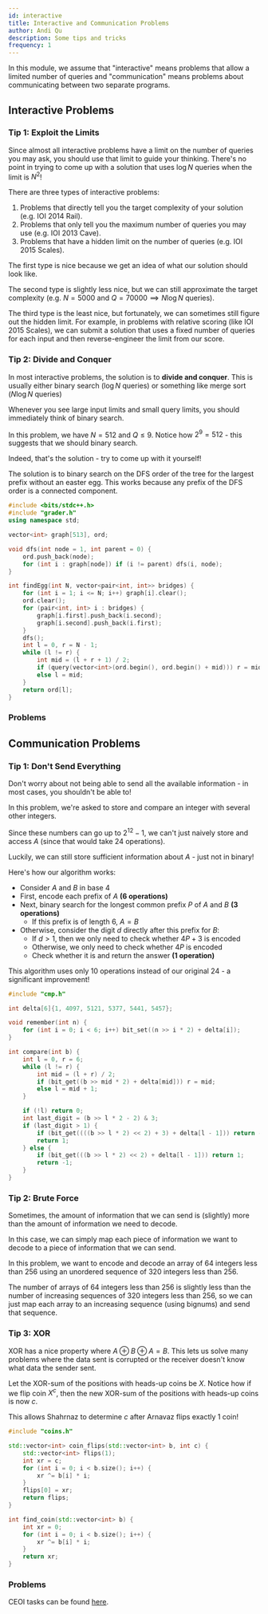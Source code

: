 ```yaml
---
id: interactive
title: Interactive and Communication Problems
author: Andi Qu
description: Some tips and tricks
frequency: 1
---
```


In this module, we assume that "interactive" means problems that allow a limited
number of queries and "communication" means problems about communicating between
two separate programs.

## Interactive Problems

### Tip 1: Exploit the Limits

Since almost all interactive problems have a limit on the number of queries you
may ask, you should use that limit to guide your thinking. There's no point in
trying to come up with a solution that uses $\log N$ queries when the limit is
$N^2$!

There are three types of interactive problems:

1. Problems that directly tell you the target complexity of your solution (e.g.
   IOI 2014 Rail).
2. Problems that only tell you the maximum number of queries you may use (e.g.
   IOI 2013 Cave).
3. Problems that have a hidden limit on the number of queries (e.g. IOI 2015
   Scales).

The first type is nice because we get an idea of what our solution should look
like.

The second type is slightly less nice, but we can still approximate the target
complexity (e.g. $N = 5000$ and $Q = 70000 \implies N \log N$ queries).

The third type is the least nice, but fortunately, we can sometimes still figure
out the hidden limit. For example, in problems with relative scoring (like IOI
2015 Scales), we can submit a solution that uses a fixed number of queries for
each input and then reverse-engineer the limit from our score.

### Tip 2: Divide and Conquer

In most interactive problems, the solution is to **divide and conquer**. This is
usually either binary search ($\log N$ queries) or something like merge sort
($N \log N$ queries)

Whenever you see large input limits and small query limits, you should
immediately think of binary search.

<FocusProblem problem="interactiveDnC" />

In this problem, we have $N = 512$ and $Q \leq 9$. Notice how $2^9 = 512$ - this
suggests that we should binary search.

Indeed, that's the solution - try to come up with it yourself!

<Spoiler title="Solution">

The solution is to binary search on the DFS order of the tree for the largest
prefix without an easter egg. This works because any prefix of the DFS order is
a connected component.

```cpp
#include <bits/stdc++.h>
#include "grader.h"
using namespace std;

vector<int> graph[513], ord;

void dfs(int node = 1, int parent = 0) {
	ord.push_back(node);
	for (int i : graph[node]) if (i != parent) dfs(i, node);
}

int findEgg(int N, vector<pair<int, int>> bridges) {
	for (int i = 1; i <= N; i++) graph[i].clear();
	ord.clear();
	for (pair<int, int> i : bridges) {
		graph[i.first].push_back(i.second);
		graph[i.second].push_back(i.first);
	}
	dfs();
	int l = 0, r = N - 1;
	while (l != r) {
		int mid = (l + r + 1) / 2;
		if (query(vector<int>(ord.begin(), ord.begin() + mid))) r = mid - 1;
		else l = mid;
	}
	return ord[l];
}
```

</Spoiler>

### Problems

<Problems problems="interactiveGeneral" />

## Communication Problems

### Tip 1: Don't Send Everything

Don't worry about not being able to send all the available information - in most
cases, you shouldn't be able to!

<FocusProblem problem="communicationCareLess" />

In this problem, we're asked to store and compare an integer with several other
integers.

Since these numbers can go up to $2^{12} - 1$, we can't just naively store and
access $A$ (since that would take 24 operations).

Luckily, we can still store sufficient information about $A$ - just not in
binary!

<Spoiler title="Solution">

Here's how our algorithm works:

- Consider $A$ and $B$ in base 4
- First, encode each prefix of $A$ **(6 operations)**
- Next, binary search for the longest common prefix $P$ of $A$ and $B$ **(3
  operations)**
  - If this prefix is of length 6, $A = B$
- Otherwise, consider the digit $d$ directly after this prefix for $B$:
  - If $d > 1$, then we only need to check whether $4P + 3$ is encoded
  - Otherwise, we only need to check whether $4P$ is encoded
  - Check whether it is and return the answer **(1 operation)**

This algorithm uses only 10 operations instead of our original 24 - a
significant improvement!

```cpp
#include "cmp.h"

int delta[6]{1, 4097, 5121, 5377, 5441, 5457};

void remember(int n) {
	for (int i = 0; i < 6; i++) bit_set((n >> i * 2) + delta[i]);
}

int compare(int b) {
	int l = 0, r = 6;
	while (l != r) {
		int mid = (l + r) / 2;
		if (bit_get((b >> mid * 2) + delta[mid])) r = mid;
		else l = mid + 1;
	}

	if (!l) return 0;
	int last_digit = (b >> l * 2 - 2) & 3;
	if (last_digit > 1) {
		if (bit_get((((b >> l * 2) << 2) + 3) + delta[l - 1])) return -1;
		return 1;
	} else {
		if (bit_get(((b >> l * 2) << 2) + delta[l - 1])) return 1;
		return -1;
	}
}
```

</Spoiler>

### Tip 2: Brute Force

Sometimes, the amount of information that we can send is (slightly) more than
the amount of information we need to decode.

In this case, we can simply map each piece of information we want to decode to a
piece of information that we can send.

<FocusProblem problem="communicationPermutations" />

In this problem, we want to encode and decode an array of 64 integers less than
256 using an unordered sequence of 320 integers less than 256.

The number of arrays of 64 integers less than 256 is slightly less than the
number of increasing sequences of 320 integers less than 256, so we can just map
each array to an increasing sequence (using bignums) and send that sequence.

### Tip 3: XOR

XOR has a nice property where $A \oplus B \oplus A = B$. This lets us solve many
problems where the data sent is corrupted or the receiver doesn't know what data
the sender sent.

<FocusProblem problem="communicationXOR" />

<Spoiler title="Solution">

Let the XOR-sum of the positions with heads-up coins be $X$. Notice how if we
flip coin $X ^ c$, then the new XOR-sum of the positions with heads-up coins is
now $c$.

This allows Shahrnaz to determine $c$ after Arnavaz flips exactly 1 coin!

```cpp
#include "coins.h"

std::vector<int> coin_flips(std::vector<int> b, int c) {
	std::vector<int> flips(1);
	int xr = c;
	for (int i = 0; i < b.size(); i++) {
		xr ^= b[i] * i;
	}
	flips[0] = xr;
	return flips;
}

int find_coin(std::vector<int> b) {
	int xr = 0;
	for (int i = 0; i < b.size(); i++) {
		xr ^= b[i] * i;
	}
	return xr;
}
```

</Spoiler>

### Problems

<Problems problems="communicationGeneral" />

CEOI tasks can be found [here](http://ceoi.inf.elte.hu/tasks-archive/).
